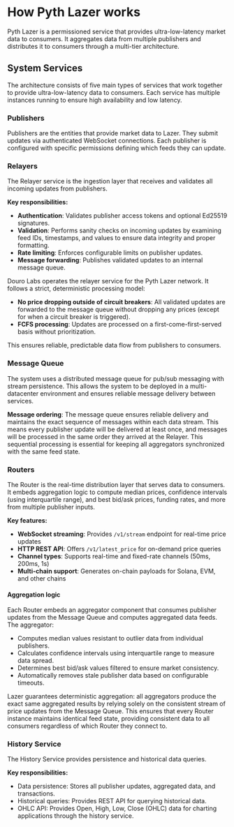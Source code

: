 # How Pyth Lazer works

Pyth Lazer is a permissioned service that provides ultra-low-latency market data to consumers.
It aggregates data from multiple publishers and distributes it to consumers through a multi-tier architecture.

## System Services

The architecture consists of five main types of services that work together to provide ultra-low-latency data to consumers.
Each service has multiple instances running to ensure high availability and low latency.

### Publishers

Publishers are the entities that provide market data to Lazer. They submit updates via authenticated WebSocket connections.
Each publisher is configured with specific permissions defining which feeds they can update.

### Relayers

The Relayer service is the ingestion layer that receives and validates all incoming updates from publishers.

**Key responsibilities:**

- **Authentication**: Validates publisher access tokens and optional Ed25519 signatures.
- **Validation**: Performs sanity checks on incoming updates by examining feed IDs, timestamps, and values to ensure data integrity and proper formatting.
- **Rate limiting**: Enforces configurable limits on publisher updates.
- **Message forwarding**: Publishes validated updates to an internal message queue.

Douro Labs operates the relayer service for the Pyth Lazer network. It follows a strict, deterministic processing model:

- **No price dropping outside of circuit breakers**: All validated updates are forwarded to the message queue without dropping any prices (except for when a circuit breaker is triggered).
- **FCFS processing**: Updates are processed on a first-come-first-served basis without prioritization.

This ensures reliable, predictable data flow from publishers to consumers.

### Message Queue

The system uses a distributed message queue for pub/sub messaging with stream persistence.
This allows the system to be deployed in a multi-datacenter environment and ensures reliable message delivery between services.

**Message ordering**: The message queue ensures reliable delivery and maintains the exact sequence of messages within each data stream.
This means every publisher update will be delivered at least once, and messages will be processed in the same order they arrived at the Relayer.
This sequential processing is essential for keeping all aggregators synchronized with the same feed state.

### Routers

The Router is the real-time distribution layer that serves data to consumers.
It embeds aggregation logic to compute median prices, confidence intervals (using interquartile range), and best bid/ask prices, funding rates, and more from multiple publisher inputs.

**Key features:**

- **WebSocket streaming**: Provides `/v1/stream` endpoint for real-time price updates
- **HTTP REST API**: Offers `/v1/latest_price` for on-demand price queries
- **Channel types**: Supports real-time and fixed-rate channels (50ms, 200ms, 1s)
- **Multi-chain support**: Generates on-chain payloads for Solana, EVM, and other chains

#### Aggregation logic

Each Router embeds an aggregator component that consumes publisher updates from the Message Queue and computes aggregated data feeds. The aggregator:

- Computes median values resistant to outlier data from individual publishers.
- Calculates confidence intervals using interquartile range to measure data spread.
- Determines best bid/ask values filtered to ensure market consistency.
- Automatically removes stale publisher data based on configurable timeouts.

Lazer guarantees deterministic aggregation: all aggregators produce the exact same aggregated results by relying solely on the consistent stream of price updates from the Message Queue.
This ensures that every Router instance maintains identical feed state, providing consistent data to all consumers regardless of which Router they connect to.

### History Service

The History Service provides persistence and historical data queries.

**Key responsibilities:**

- Data persistence: Stores all publisher updates, aggregated data, and transactions.
- Historical queries: Provides REST API for querying historical data.
- OHLC API: Provides Open, High, Low, Close (OHLC) data for charting applications through the history service.
